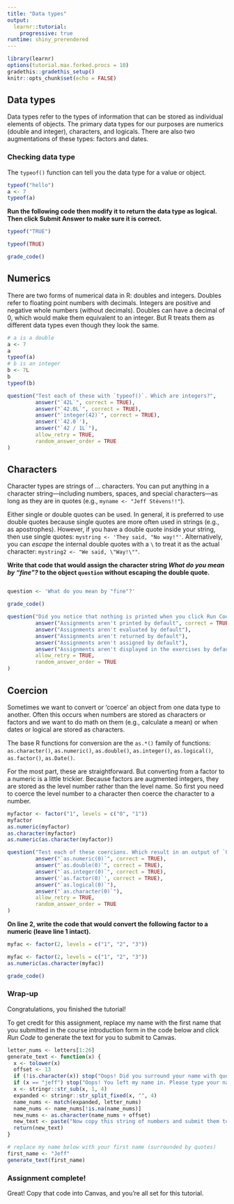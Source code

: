 ```yaml
---
title: "Data types"
output: 
  learnr::tutorial:
    progressive: true
runtime: shiny_prerendered
---
```


```r
library(learnr)
options(tutorial.max.forked.procs = 10)
gradethis::gradethis_setup()
knitr::opts_chunk$set(echo = FALSE)
```


## Data types

Data types refer to the types of information that can be stored as individual elements of objects. The primary data types for our purposes are numerics (double and integer), characters, and logicals. There are also two augmentations of these types: factors and dates.

### Checking data type

The `typeof()` function can tell you the data type for a value or object.

```r
typeof("hello")
a <- 7
typeof(a)
```

**Run the following code then modify it to return the data type as logical. Then click Submit Answer to make sure it is correct.**

```r
typeof("TRUE")
```
 
```r
typeof(TRUE)
```

```r
grade_code()
```

## Numerics

There are two forms of numerical data in R: doubles and integers. Doubles refer to floating point numbers with decimals. Integers are positive and negative whole numbers (without decimals). Doubles can have a decimal of 0, which would make them equivalent to an integer. But R treats them as different data types even though they look the same.

```r
# a is a double
a <- 7
a
typeof(a)
# b is an integer
b <- 7L
b
typeof(b)
```

```r
question("Test each of these with `typeof()`. Which are integers?",
         answer("`42L`", correct = TRUE),
         answer("`42.0L`", correct = TRUE),
         answer("`integer(42)`", correct = TRUE),
         answer('`42.0`'),
         answer("`42 / 1L`"),
         allow_retry = TRUE,
         random_answer_order = TRUE
)
```

## Characters

Character types are strings of ... characters. You can put anything in a character string---including numbers, spaces, and special characters---as long as they are in quotes (e.g., `myname <- "Jeff Stévens!!"`). 

Either single or double quotes can be used. In general, it is preferred to use double quotes because single quotes are more often used in strings (e.g., as apostrophes). However, if you have a double quote inside your string, then use single quotes: `mystring <- 'They said, "No way!"'`. Alternatively, you can *escape* the internal double quotes with a `\` to treat it as the actual character: `mystring2 <- "We said, \"Way!\""`.

**Write that code that would assign the character string *What do you mean by "fine"?* to the object `question` without escaping the double quote.**

```r

```
 
```r
question <- 'What do you mean by "fine"?'
```

```r
grade_code()
```

```r
question("Did you notice that nothing is printed when you click Run Code? Why is this the case?",
         answer("Assignments aren't printed by default", correct = TRUE),
         answer("Assignments aren't evaluated by default"),
         answer("Assignments aren't returned by default"),
         answer("Assignments aren't assigned by default"),
         answer("Assignments aren't displayed in the exercises by default"),
         allow_retry = TRUE,
         random_answer_order = TRUE
)
```


## Coercion

Sometimes we want to convert or 'coerce' an object from one data type to another. Often this occurs when numbers are stored as characters or factors and we want to do math on them (e.g., calculate a mean) or when dates or logical are stored as characters.

The base R functions for conversion are the `as.*()` family of functions: `as.character()`, `as.numeric()`, `as.double()`, `as.integer()`, `as.logical()`, `as.factor()`, `as.Date()`.

For the most part, these are straightforward. But converting from a factor to a numeric is a little trickier. Because factors are augmented integers, they are stored as the level number rather than the level name. So first you need to coerce the level number to a character then coerce the character to a number.

```r
myfactor <- factor("1", levels = c("0", "1"))
myfactor
as.numeric(myfactor)
as.character(myfactor)
as.numeric(as.character(myfactor))
```

```r
question("Test each of these coercions. Which result in an output of `0`?",
         answer("`as.numeric(0)`", correct = TRUE),
         answer("`as.double(0)`", correct = TRUE),
         answer("`as.integer(0)`", correct = TRUE),
         answer('`as.factor(0)`', correct = TRUE),
         answer("`as.logical(0)`"),
         answer("`as.character(0)`"),
         allow_retry = TRUE,
         random_answer_order = TRUE
)
```

**On line 2, write the code that would convert the following factor to a numeric (leave line 1 intact).**
```r
myfac <- factor(2, levels = c("1", "2", "3"))
```
 
```r
myfac <- factor(2, levels = c("1", "2", "3"))
as.numeric(as.character(myfac))
```

```r
grade_code()
```

### 



### Wrap-up

Congratulations, you finished the tutorial!

To get credit for this assignment, replace my name with the first name that you submitted in the course introduction form in the code below and click *Run Code* to generate the text for you to submit to Canvas. 

```r
letter_nums <- letters[1:26]
generate_text <- function(x) {
  x <- tolower(x)
  offset <- 13
  if (!is.character(x)) stop("Oops! Did you surround your name with quotation marks?")
  if (x == "jeff") stop("Oops! You left my name in. Please type your name.")
  x <- stringr::str_sub(x, 1, 4)
  expanded <- stringr::str_split_fixed(x, "", 4)
  name_nums <- match(expanded, letter_nums)
  name_nums <- name_nums[!is.na(name_nums)]
  new_nums <- as.character(name_nums + offset)
  new_text <- paste("Now copy this string of numbers and submit them to Canvas:", stringr::str_c(new_nums, collapse = ""))
  return(new_text)
}
```

```r
# replace my name below with your first name (surrounded by quotes)
first_name <- "Jeff"
generate_text(first_name)
```

### Assignment complete!

Great! Copy that code into Canvas, and you're all set for this tutorial.
